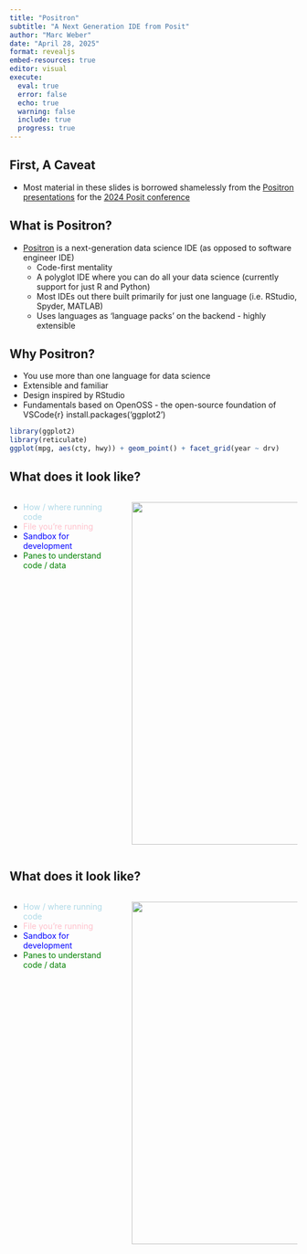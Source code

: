```yaml
---
title: "Positron"
subtitle: "A Next Generation IDE from Posit"
author: "Marc Weber"
date: "April 28, 2025"
format: revealjs
embed-resources: true
editor: visual
execute: 
  eval: true
  error: false
  echo: true
  warning: false
  include: true
  progress: true
---
```


## First, A Caveat

-   Most material in these slides is borrowed shamelessly from the [Positron presentations](https://youtu.be/8uRcB34Hhsw) for the [2024 Posit conference](https://posit.co/blog/five-highlights-from-posit-conf-2024/)

## What is Positron?

-   [Positron](https://github.com/posit-dev/positron#readme) is a next-generation data science IDE (as opposed to software engineer IDE)
    -   Code-first mentality
    -   A polyglot IDE where you can do all your data science (currently support for just R and Python)
    -   Most IDEs out there built primarily for just one language (i.e. RStudio, Spyder, MATLAB)
    -   Uses languages as 'language packs' on the backend - highly extensible

## Why Positron?

-   You use more than one language for data science
-   Extensible and familiar
-   Design inspired by RStudio
-   Fundamentals based on OpenOSS - the open-source foundation of VSCode{r} install.packages('ggplot2')

```r
library(ggplot2)
library(reticulate)
ggplot(mpg, aes(cty, hwy)) + geom_point() + facet_grid(year ~ drv)
```

## What does it look like?

::::: columns
::: {.column width="40%"}
-   [How / where running code]{style="color:lightblue;"}
-   [File you're running]{style="color:pink;"}
-   [Sandbox for development]{style="color:blue;"}
-   [Panes to understand code / data]{style="color:green;"}
:::

::: {.column width="60%"}
![](positron_panes.png){height="600," width="600"}
:::
:::::

## What does it look like?

::::: columns
::: {.column width="40%"}
-   [How / where running code]{style="color:lightblue;"}
-   [File you're running]{style="color:pink;"}
-   [Sandbox for development]{style="color:blue;"}
-   [Panes to understand code / data]{style="color:green;"}
:::

::: {.column width="60%"}
![](positron_panes2.png){height="600," width="600"}
:::
:::::